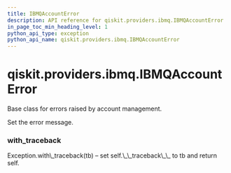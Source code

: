 ```yaml
---
title: IBMQAccountError
description: API reference for qiskit.providers.ibmq.IBMQAccountError
in_page_toc_min_heading_level: 1
python_api_type: exception
python_api_name: qiskit.providers.ibmq.IBMQAccountError
---
```


# qiskit.providers.ibmq.IBMQAccountError

<Class id="qiskit.providers.ibmq.IBMQAccountError" isDedicatedPage={true} github="https://github.com/qiskit/qiskit-ibmq-provider/tree/stable/0.14/qiskit/providers/ibmq/exceptions.py" signature="IBMQAccountError(*message)" modifiers="exception">
  Base class for errors raised by account management.

  Set the error message.

  ### with\_traceback

  <Function id="qiskit.providers.ibmq.IBMQAccountError.with_traceback" signature="with_traceback()">
    Exception.with\_traceback(tb) – set self.\_\_traceback\_\_ to tb and return self.
  </Function>
</Class>

